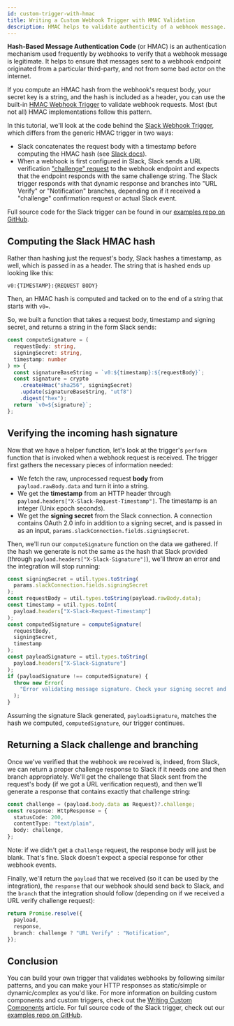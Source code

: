 ```yaml
---
id: custom-trigger-with-hmac
title: Writing a Custom Webhook Trigger with HMAC Validation
description: HMAC helps to validate authenticity of a webhook message. Learn how to write a custom trigger that validates HMAC hashes automatically
---
```



**Hash-Based Message Authentication Code** (or HMAC) is an authentication mechanism used frequently by webhooks to verify that a webhook message is legitimate.
It helps to ensure that messages sent to a webhook endpoint originated from a particular third-party, and not from some bad actor on the internet.

If you compute an HMAC hash from the webhook's request body, your secret key is a string, and the hash is included as a header, you can use the built-in [HMAC Webhook Trigger](components/hash.mdx#hmac-webhook-trigger) to validate webhook requests.
Most (but not all) HMAC implementations follow this pattern.

In this tutorial, we'll look at the code behind the [Slack Webhook Trigger](components/slack.mdx#webhook), which differs from the generic HMAC trigger in two ways:

- Slack concatenates the request body with a timestamp before computing the HMAC hash (see [Slack docs](https://api.slack.com/authentication/verifying-requests-from-slack#verifying-requests-from-slack-using-signing-secrets__a-recipe-for-security__step-by-step-walk-through-for-validating-a-request)).
- When a webhook is first configured in Slack, Slack sends a URL verification ["challenge" request](https://api.slack.com/apis/connections/events-api#the-events-api__subscribing-to-event-types__events-api-request-urls__request-url-configuration--verification__url-verification-handshake) to the webhook endpoint and expects that the endpoint responds with the same challenge string.
  The Slack trigger responds with that dynamic response and branches into "URL Verify" or "Notification" branches, depending on if it received a "challenge" confirmation request or actual Slack event.

Full source code for the Slack trigger can be found in our [examples repo on GitHub](https://github.com/-io/examples/blob/main/components/slack/src/triggers.ts).

## Computing the Slack HMAC hash

Rather than hashing just the request's body, Slack hashes a timestamp, as well, which is passed in as a header.
The string that is hashed ends up looking like this:

```
v0:{TIMESTAMP}:{REQUEST BODY}
```

Then, an HMAC hash is computed and tacked on to the end of a string that starts with `v0=`.

So, we built a function that takes a request body, timestamp and signing secret, and returns a string in the form Slack sends:

```typescript title="Helper function to compute Slack hashes"
const computeSignature = (
  requestBody: string,
  signingSecret: string,
  timestamp: number
) => {
  const signatureBaseString = `v0:${timestamp}:${requestBody}`;
  const signature = crypto
    .createHmac("sha256", signingSecret)
    .update(signatureBaseString, "utf8")
    .digest("hex");
  return `v0=${signature}`;
};
```

## Verifying the incoming hash signature

Now that we have a helper function, let's look at the trigger's `perform` function that is invoked when a webhook request is received.
The trigger first gathers the necessary pieces of information needed:

- We fetch the raw, unprocessed request **body** from `payload.rawBody.data` and turn it into a string.
- We get the **timestamp** from an HTTP header through `payload.headers["X-Slack-Request-Timestamp"]`.
  The timestamp is an integer (Unix epoch seconds).
- We get the **signing secret** from the Slack connection.
  A connection contains OAuth 2.0 info in addition to a signing secret, and is passed in as an input, `params.slackConnection.fields.signingSecret`.

Then, we'll run our `computeSignature` function on the data we gathered.
If the hash we generate is not the same as the hash that Slack provided (through `payload.headers["X-Slack-Signature"]`), we'll throw an error and the integration will stop running:

```typescript title="Check Slack HMAC hash"
const signingSecret = util.types.toString(
  params.slackConnection.fields.signingSecret
);
const requestBody = util.types.toString(payload.rawBody.data);
const timestamp = util.types.toInt(
  payload.headers["X-Slack-Request-Timestamp"]
);
const computedSignature = computeSignature(
  requestBody,
  signingSecret,
  timestamp
);
const payloadSignature = util.types.toString(
  payload.headers["X-Slack-Signature"]
);
if (payloadSignature !== computedSignature) {
  throw new Error(
    "Error validating message signature. Check your signing secret and verify that this message came from Slack."
  );
}
```

Assuming the signature Slack generated, `payloadSignature`, matches the hash we computed, `computedSignature`, our trigger continues.

## Returning a Slack challenge and branching

Once we've verified that the webhook we received is, indeed, from Slack, we can return a proper challenge response to Slack if it needs one and then branch appropriately.
We'll get the challenge that Slack sent from the request's body (if we got a URL verification request), and then we'll generate a response that contains exactly that challenge string:

```typescript
const challenge = (payload.body.data as Request)?.challenge;
const response: HttpResponse = {
  statusCode: 200,
  contentType: "text/plain",
  body: challenge,
};
```

Note: if we didn't get a `challenge` request, the response body will just be blank.
That's fine.
Slack doesn't expect a special response for other webhook events.

Finally, we'll return the `payload` that we received (so it can be used by the integration), the `response` that our webhook should send back to Slack, and the `branch` that the integration should follow (depending on if we received a URL verify challenge request):

```typescript
return Promise.resolve({
  payload,
  response,
  branch: challenge ? "URL Verify" : "Notification",
});
```

## Conclusion

You can build your own trigger that validates webhooks by following similar patterns, and you can make your HTTP responses as static/simple or dynamic/complex as you'd like.
For more information on building custom components and custom triggers, check out the [Writing Custom Components](custom-components/writing-custom-components.mdx) article.
For full source code of the Slack trigger, check out our [examples repo on GitHub](https://github.com/-io/examples/blob/main/components/slack/src/triggers.ts).
